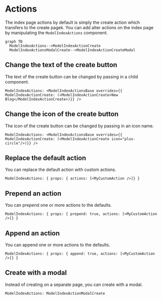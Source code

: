 # Actions

The index page actions by default is simply the create action which transfers to the create pagek. You can add alter actions on the index page by manipulating the `ModelIndexActions` component.

```mermaid
graph TB
  ModelIndexActions-->ModelIndexActionCreate
  ModelIndexActionsModalCreate-->ModelIndexActionCreateModal
```

## Change the text of the create button

The text of the create button can be changed by passing in a child component.

```rhinoconfig title="src/rhino.config.js" global model
ModelIndexActions: <ModelIndexActionsBase overrides={{ ModelIndexActionCreate: (<ModelIndexActionCreate>New Blog</ModelIndexActionCreate>)}} />
```

## Change the icon of the create button

The icon of the create button can be changed by passing in an icon name.

```rhinoconfig title="src/rhino.config.js" global model
ModelIndexActions: <ModelIndexActionsBase overrides={{ ModelIndexActionCreate: (<ModelIndexActionCreate icon="plus-circle"/>)}} />
```

## Replace the default action

You can replace the default action with custom actions.

```rhinoconfig title="src/rhino.config.js" global model
ModelIndexActions: { props: { actions: [<MyCustomAction />]} }
```

## Prepend an action

You can prepend one or more actions to the defaults.

```rhinoconfig title="src/rhino.config.js" global model
ModelIndexActions: { props: { prepend: true, actions: [<MyCustomAction />]} }
```

## Append an action

You can append one or more actions to the defaults.

```rhinoconfig title="src/rhino.config.js" global model
ModelIndexActions: { props: { append: true, actions: [<MyCustomAction />]} }
```

## Create with a modal

Instead of creating on a separate page, you can create with a modal.

```rhinoconfig title="src/rhino.config.js" global model
ModelIndexActions: ModelIndexActionModalCreate
```
